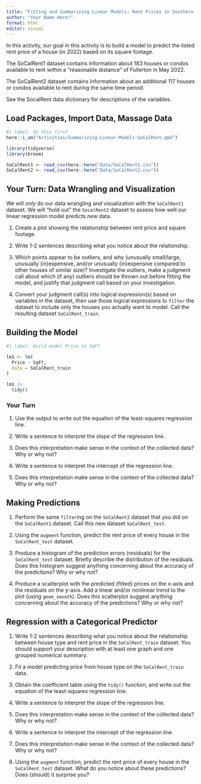 ```yaml
---
title: "Fitting and Summarizing Linear Models: Rent Prices in Southern California"
author: "Your Name Here!"
format: html
editor: visual
---
```


In this activity, our goal in this activity is to build a model to predict the listed rent price of a house (in 2022) based on its square footage.

The SoCalRent1 dataset contains information about 183 houses or condos available to rent within a "reasonable distance" of Fullerton in May 2022.

The SoCalRent2 dataset contains information about an additional 117 houses or condos available to rent during the same time period.

See the SocalRent data dictionary for descriptions of the variables.

## Load Packages, Import Data, Massage Data

```r
#| label: do this first
here::i_am("Activities/Summarizing-Linear-Models-SoCalRent.qmd")

library(tidyverse)
library(broom)

SoCalRent1 <- read_csv(here::here("Data/SoCalRent1.csv"))
SoCalRent2 <- read_csv(here::here("Data/SoCalRent2.csv"))
```

## Your Turn: Data Wrangling and Visualization

We will *only* do our data wrangling and visualization with the `SoCalRent1` dataset. We will "hold out" the `SocalRent2` dataset to assess how well our linear regression model predicts *new* data.

1. Create a plot showing the relationship between rent price and square footage.

2. Write 1-2 sentences describing what you notice about the relationship. 

3. Which points appear to be outliers, and why (unusually small/large, unusually (in)expensive, and/or unusually (in)expensive compared to other houses of similar size)? Investigate the outliers, make a judgment call about which (if any) outliers should be thrown out before fitting the model, and justify that judgment call based on your investigation.

4. Convert your judgment call(s) into logical expression(s) based on variables in the dataset, then use those logical expressions to `filter` the dataset to include only the houses you actually want to model. Call the resulting dataset `SoCalRent_train`.

## Building the Model

```r
#| label: build model Price vs SqFt

lm1 <- lm(
  Price ~ SqFt,
  data = SoCalRent_train
)

lm1 |>
  tidy()
```

### Your Turn

1.  Use the output to write out the equation of the least-squares regression line.

2.  Write a sentence to interpret the slope of the regression line.

3.  Does this interpretation make sense in the context of the collected data? Why or why not?

4.  Write a sentence to interpret the intercept of the regression line.

5.  Does this interpretation make sense in the context of the collected data? Why or why not?

## Making Predictions

1. Perform the same `filter`ing on the `SoCalRent2` dataset that you did on the `SoCalRent1` dataset. Call this new dataset `SoCalRent_test`.

2. Using the `augment` function, predict the rent price of every house in the `SoCalRent_test` dataset.

3. Produce a histogram of the prediction errors (residuals) for the `SoCalRent_test` dataset. Briefly describe the distribution of the residuals. Does this histogram suggest anything concerning about the accuracy of the predictions? Why or why not?

4. Produce a scatterplot with the predicted (fitted) prices on the x-axis and the residuals on the y-axis. Add a linear and/or nonlinear trend to the plot (using `geom_smooth`). Does this scatterplot suggest anything concerning about the accuracy of the predictions? Why or why not?

## Regression with a Categorical Predictor

1. Write 1-2 sentences describing what you notice about the relationship between house type and rent price in the `SoCalRent_train` dataset. You should support your description with at least one graph and one grouped numerical summary.

2. Fit a model predicting price from house type on the `SoCalRent_train` data.

3.  Obtain the coefficient table using the `tidy()` function, and write out the equation of the least-squares regression line.

4.  Write a sentence to interpret the slope of the regression line.

5.  Does this interpretation make sense in the context of the collected data? Why or why not?

6.  Write a sentence to interpret the intercept of the regression line.

7.  Does this interpretation make sense in the context of the collected data? Why or why not?

8. Using the `augment` function, predict the rent price of every house in the `SoCalRent_test` dataset. What do you notice about these predictions? Does (should) it surprise you?
